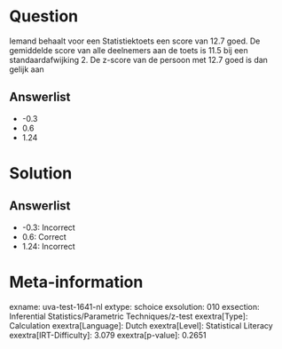 Question
========

Iemand behaalt voor een Statistiektoets een score van 12.7 goed. De
gemiddelde score van alle deelnemers aan de toets is 11.5 bij een
standaardafwijking 2. De z-score van de persoon met 12.7 goed is dan
gelijk aan

Answerlist
----------

* -0.3
* 0.6
* 1.24

Solution
========

Answerlist
----------

* -0.3: Incorrect
* 0.6: Correct
* 1.24: Incorrect

Meta-information
================
exname: uva-test-1641-nl
extype: schoice
exsolution: 010
exsection: Inferential Statistics/Parametric Techniques/z-test
exextra[Type]: Calculation
exextra[Language]: Dutch
exextra[Level]: Statistical Literacy
exextra[IRT-Difficulty]: 3.079
exextra[p-value]: 0.2651
